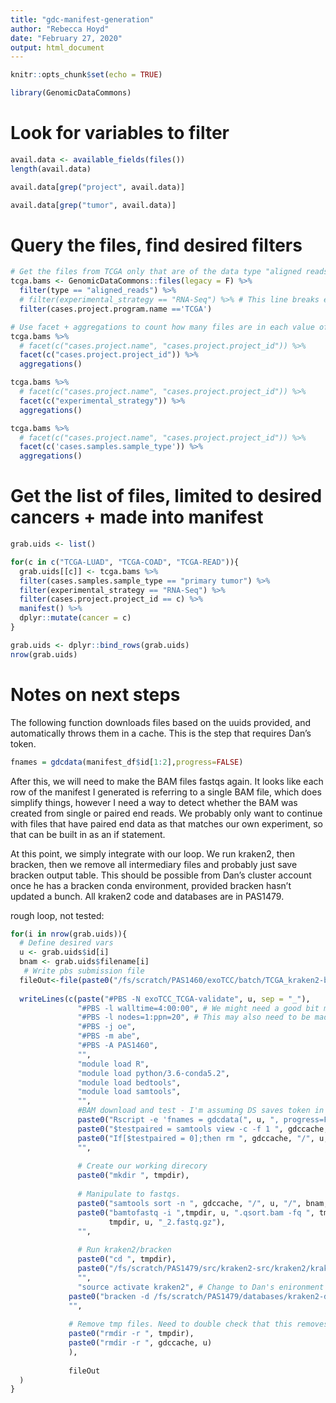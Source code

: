```yaml
---
title: "gdc-manifest-generation"
author: "Rebecca Hoyd"
date: "February 27, 2020"
output: html_document
---
```


```r
knitr::opts_chunk$set(echo = TRUE)

library(GenomicDataCommons)
```

# Look for variables to filter

```r
avail.data <- available_fields(files())
length(avail.data)

```

```r
avail.data[grep("project", avail.data)]
```

```r
avail.data[grep("tumor", avail.data)]
```

# Query the files, find desired filters

```r
# Get the files from TCGA only that are of the data type "aligned reads"
tcga.bams <- GenomicDataCommons::files(legacy = F) %>%
  filter(type == "aligned_reads") %>%
  # filter(experimental_strategy == "RNA-Seq") %>% # This line breaks everything after it but the results, but I want                                                         to add it back later
  filter(cases.project.program.name =='TCGA')

# Use facet + aggregations to count how many files are in each value of a given variable
tcga.bams %>%
  # facet(c("cases.project.name", "cases.project.project_id")) %>% 
  facet(c("cases.project.project_id")) %>% 
  aggregations()
```

```r
tcga.bams %>%
  # facet(c("cases.project.name", "cases.project.project_id")) %>% 
  facet(c("experimental_strategy")) %>% 
  aggregations()

tcga.bams %>%
  # facet(c("cases.project.name", "cases.project.project_id")) %>% 
  facet(c('cases.samples.sample_type')) %>% 
  aggregations()
```

# Get the list of files, limited to desired cancers + made into manifest

```r
grab.uids <- list()

for(c in c("TCGA-LUAD", "TCGA-COAD", "TCGA-READ")){
  grab.uids[[c]] <- tcga.bams %>%
  filter(cases.samples.sample_type == "primary tumor") %>%
  filter(experimental_strategy == "RNA-Seq") %>%
  filter(cases.project.project_id == c) %>% 
  manifest() %>%
  dplyr::mutate(cancer = c)
}

grab.uids <- dplyr::bind_rows(grab.uids)
nrow(grab.uids)
```

# Notes on next steps

The following function downloads files based on the uuids provided, and automatically throws them in a cache. This is the step that requires Dan's token.

```r
fnames = gdcdata(manifest_df$id[1:2],progress=FALSE)
```


After this, we will need to make the BAM files fastqs again. It looks like each row of the manifest I generated is referring to a single BAM file, which does simplify things, however I need a way to detect whether the BAM was created from single or paired end reads. We probably only want to continue with files that have paired end data as that matches our own experiment, so that can be built in as an if statement.

At this point, we simply integrate with our loop. We run kraken2, then bracken, then we remove all intermediary files and probably just save bracken output table. This should be possible from Dan's cluster account once he has a bracken conda environment, provided bracken hasn't updated a bunch. All kraken2 code and databases are in PAS1479. 

rough loop, not tested:

```r
for(i in nrow(grab.uids)){
  # Define desired vars
  u <- grab.uids$id[i]
  bnam <- grab.uids$filename[i]
   # Write pbs submission file
  fileOut<-file(paste0("/fs/scratch/PAS1460/exoTCC/batch/TCGA_kraken2-bracken/", u, ".pbs"))
  
  writeLines(c(paste("#PBS -N exoTCC_TCGA-validate", u, sep = "_"),
               "#PBS -l walltime=4:00:00", # We might need a good bit more time here for the download, we'll see
               "#PBS -l nodes=1:ppn=20", # This may also need to be made greedier
               "#PBS -j oe",
               "#PBS -m abe",
               "#PBS -A PAS1460",
               "",
               "module load R",
               "module load python/3.6-conda5.2",
               "module load bedtools",
               "module load samtools",
               "",
               #BAM download and test - I'm assuming DS saves token in home directory here
               paste0("Rscript -e 'fnames = gdcdata(", u, ", progress=FALSE)'"), #Do the BAMs stay in cache between                                                                                        once R quits?
               paste0("$testpaired = samtools view -c -f 1 ", gdccache, "/", u, "/", bnam), # count number of paired                                                                           reads, not sure if this sytax will work
               paste0("If[$testpaired = 0];then rm ", gdccache, "/", u, "/", bnam,"; fi"), # Causes rest of script to                                                                       fail if no paired reads, if I've done it right 
               "",
               
               # Create our working direcory
               paste0("mkdir ", tmpdir),
               
               # Manipulate to fastqs.
               paste0("samtools sort -n ", gdccache, "/", u, "/", bnam, " ", tmpdir, u, ".qsort"), # Needed to keep                                                                                                   reads in same order                     
               paste0("bamtofastq -i ",tmpdir, u, ".qsort.bam -fq ", tmpdir, u, "_1.fastq.gz -fq2 ", 
                      tmpdir, u, "_2.fastq.gz"),
               "",
               
               # Run kraken2/bracken
               paste0("cd ", tmpdir),
               paste0("/fs/scratch/PAS1479/src/kraken2-src/kraken2/kraken2 --db /fs/scratch/PAS1479/databases/kraken2-db --threads 10 --minimum-base-quality 20 --report ", u, ".txt --confidence 0.1 --paired ", tmpdir, u, "_1.fastq.gz ", tmpdir, u, "_2.fastq.gz"),
               "",
               "source activate kraken2", # Change to Dan's enironment name
             paste0("bracken -d /fs/scratch/PAS1479/databases/kraken2-db -l S -i ", u, ".txt -o ../../brackout/TCGA-validate/", u, ".txt"),
             "",
             
             # Remove tmp files. Need to double check that this removes directory + all files in it
             paste0("rmdir -r ", tmpdir),
             paste0("rmdir -r ", gdccache, u)
             ),
               
             fileOut
  )
}
```